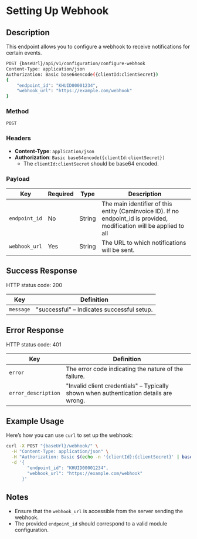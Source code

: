 
# Setting Up Webhook

## Description
This endpoint allows you to configure a webhook to receive notifications for certain events.

```bash
POST {baseUrl}/api/v1/configuration/configure-webhook
Content-Type: application/json
Authorization: Basic base64encode({clientId:clientSecret})
{
    "endpoint_id": "KHUID00001234",
    "webhook_url": "https://example.com/webhook"
}
```

### Method 
`POST`

### Headers

- **Content-Type**: `application/json`
- **Authorization**: `Basic base64encode({clientId:clientSecret})`
  - The `clientId:clientSecret` should be base64 encoded.

### Payload

| Key          | Required | Type   | Description                                 |
|--------------|----------|--------|---------------------------------------------|
| `endpoint_id`     | No      | String | The main identifier of this entity (CamInvoice ID). If no endpoint_id is provided, modification will be applied to all  |
| `webhook_url`| Yes      | String | The URL to which notifications will be sent.|

## Success Response

HTTP status code: 200

| Key       | Definition                              |
|-----------|-----------------------------------------|
| `message` | "successful" – Indicates successful setup. |

## Error Response 

HTTP status code: 401

| Key               | Definition                                                                          |
|-------------------|-------------------------------------------------------------------------------------|
| `error`           | The error code indicating the nature of the failure.                                 |
| `error_description` | "Invalid client credentials" – Typically shown when authentication details are wrong.|

## Example Usage

Here’s how you can use `curl` to set up the webhook:

```bash
curl -X POST "{baseUrl}/webhook/" \
  -H "Content-Type: application/json" \
  -H "Authorization: Basic $(echo -n '{clientId}:{clientSecret}' | base64)" \
  -d '{
        "endpoint_id": "KHUID00001234",
        "webhook_url": "https://example.com/webhook"
      }'
```

## Notes
- Ensure that the `webhook_url` is accessible from the server sending the webhook.
- The provided `endpoint_id` should correspond to a valid module configuration.
